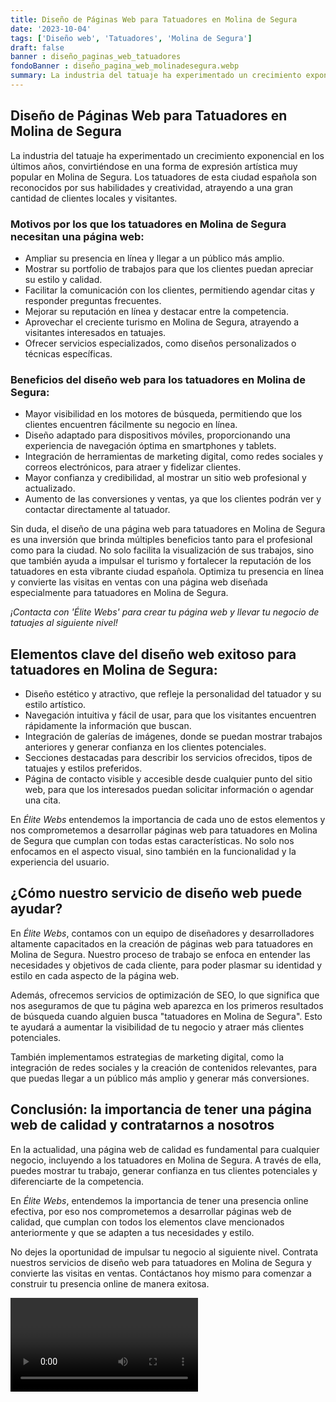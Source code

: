 ```yaml
---
title: Diseño de Páginas Web para Tatuadores en Molina de Segura
date: '2023-10-04'
tags: ['Diseño web', 'Tatuadores', 'Molina de Segura']
draft: false
banner : diseño_paginas_web_tatuadores
fondoBanner : diseño_pagina_web_molinadesegura.webp
summary: La industria del tatuaje ha experimentado un crecimiento exponencial en los últimos años, convirtiéndose en una forma de expresión artística muy popular en Molina de Segura. Los tatuadores de esta ciudad española son reconocidos por sus habilidades y creatividad, atrayendo a una gran cantidad de clientes locales y visitantes.
---
```


## Diseño de Páginas Web para Tatuadores en Molina de Segura

La industria del tatuaje ha experimentado un crecimiento exponencial en los últimos años, convirtiéndose en una forma de expresión artística muy popular en Molina de Segura. Los tatuadores de esta ciudad española son reconocidos por sus habilidades y creatividad, atrayendo a una gran cantidad de clientes locales y visitantes.

### Motivos por los que los tatuadores en Molina de Segura necesitan una página web:

- Ampliar su presencia en línea y llegar a un público más amplio.
- Mostrar su portfolio de trabajos para que los clientes puedan apreciar su estilo y calidad.
- Facilitar la comunicación con los clientes, permitiendo agendar citas y responder preguntas frecuentes.
- Mejorar su reputación en línea y destacar entre la competencia.
- Aprovechar el creciente turismo en Molina de Segura, atrayendo a visitantes interesados en tatuajes.
- Ofrecer servicios especializados, como diseños personalizados o técnicas específicas.

### Beneficios del diseño web para los tatuadores en Molina de Segura:

- Mayor visibilidad en los motores de búsqueda, permitiendo que los clientes encuentren fácilmente su negocio en línea.
- Diseño adaptado para dispositivos móviles, proporcionando una experiencia de navegación óptima en smartphones y tablets.
- Integración de herramientas de marketing digital, como redes sociales y correos electrónicos, para atraer y fidelizar clientes.
- Mayor confianza y credibilidad, al mostrar un sitio web profesional y actualizado.
- Aumento de las conversiones y ventas, ya que los clientes podrán ver y contactar directamente al tatuador.

Sin duda, el diseño de una página web para tatuadores en Molina de Segura es una inversión que brinda múltiples beneficios tanto para el profesional como para la ciudad. No solo facilita la visualización de sus trabajos, sino que también ayuda a impulsar el turismo y fortalecer la reputación de los tatuadores en esta vibrante ciudad española. Optimiza tu presencia en línea y convierte las visitas en ventas con una página web diseñada especialmente para tatuadores en Molina de Segura.

*¡Contacta con 'Élite Webs' para crear tu página web y llevar tu negocio de tatuajes al siguiente nivel!*

<GifSeo />

<Cta />

## Elementos clave del diseño web exitoso para tatuadores en Molina de Segura:

- Diseño estético y atractivo, que refleje la personalidad del tatuador y su estilo artístico.
- Navegación intuitiva y fácil de usar, para que los visitantes encuentren rápidamente la información que buscan.
- Integración de galerías de imágenes, donde se puedan mostrar trabajos anteriores y generar confianza en los clientes potenciales.
- Secciones destacadas para describir los servicios ofrecidos, tipos de tatuajes y estilos preferidos.
- Página de contacto visible y accesible desde cualquier punto del sitio web, para que los interesados puedan solicitar información o agendar una cita.

En *Élite Webs* entendemos la importancia de cada uno de estos elementos y nos comprometemos a desarrollar páginas web para tatuadores en Molina de Segura que cumplan con todas estas características. No solo nos enfocamos en el aspecto visual, sino también en la funcionalidad y la experiencia del usuario.

## ¿Cómo nuestro servicio de diseño web puede ayudar?

En *Élite Webs*, contamos con un equipo de diseñadores y desarrolladores altamente capacitados en la creación de páginas web para tatuadores en Molina de Segura. Nuestro proceso de trabajo se enfoca en entender las necesidades y objetivos de cada cliente, para poder plasmar su identidad y estilo en cada aspecto de la página web.

Además, ofrecemos servicios de optimización de SEO, lo que significa que nos aseguramos de que tu página web aparezca en los primeros resultados de búsqueda cuando alguien busca "tatuadores en Molina de Segura". Esto te ayudará a aumentar la visibilidad de tu negocio y atraer más clientes potenciales.

También implementamos estrategias de marketing digital, como la integración de redes sociales y la creación de contenidos relevantes, para que puedas llegar a un público más amplio y generar más conversiones.

## Conclusión: la importancia de tener una página web de calidad y contratarnos a nosotros

En la actualidad, una página web de calidad es fundamental para cualquier negocio, incluyendo a los tatuadores en Molina de Segura. A través de ella, puedes mostrar tu trabajo, generar confianza en tus clientes potenciales y diferenciarte de la competencia.

En *Élite Webs*, entendemos la importancia de tener una presencia online efectiva, por eso nos comprometemos a desarrollar páginas web de calidad, que cumplan con todos los elementos clave mencionados anteriormente y que se adapten a tus necesidades y estilo.

No dejes la oportunidad de impulsar tu negocio al siguiente nivel. Contrata nuestros servicios de diseño web para tatuadores en Molina de Segura y convierte las visitas en ventas. Contáctanos hoy mismo para comenzar a construir tu presencia online de manera exitosa.

<Video />

<CtaBot job='Tatuadores' city='Molina de Segura'/>

<Gmaps query='Molina de Segura+españa+maps' />